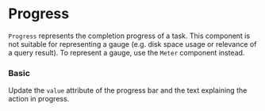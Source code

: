 
# Progress

`Progress` represents the completion progress of a task. This component is not suitable for representing a gauge (e.g. disk space usage or relevance of a query result). To represent a gauge, use the `Meter` component instead.

### Basic

Update the `value` attribute of the progress bar and the text explaining the action in progress.

<Canvas>
    <Story id="to-update-progress--basic" />
</Canvas>

<ArgsTable of={Progress} />
